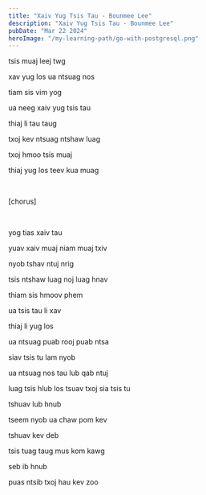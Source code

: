 ```yaml
---
title: "Xaiv Yug Tsis Tau - Bounmee Lee"
description: "Xaiv Yug Tsis Tau - Bounmee Lee"
pubDate: "Mar 22 2024"
heroImage: "/my-learning-path/go-with-postgresql.png"
---
```


tsis muaj leej twg

xav yug los ua ntsuag nos

tiam sis vim yog

ua neeg xaiv yug tsis tau

thiaj li tau taug

txoj kev ntsuag ntshaw luag

txoj hmoo tsis muaj

thiaj yug los teev kua muag

<br />

[chorus]

<br />

yog tias xaiv tau

yuav xaiv muaj niam muaj txiv

nyob tshav ntuj nrig

tsis ntshaw luag noj luag hnav

thiam sis hmoov phem

ua tsis tau li xav

thiaj li yug los

ua ntsuag puab rooj puab ntsa

siav tsis tu lam nyob

ua ntsuag nos tau lub qab ntuj

luag tsis hlub los tsuav txoj sia tsis tu

tshuav lub hnub

tseem nyob ua chaw pom kev

tshuav kev deb

tsis tuag taug mus kom kawg

seb ib hnub

puas ntsib txoj hau kev zoo
